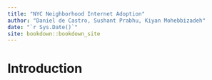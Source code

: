 ```yaml
--- 
title: "NYC Neighborhood Internet Adoption"
author: "Daniel de Castro, Sushant Prabhu, Kiyan Mohebbizadeh"
date: "`r Sys.Date()`"
site: bookdown::bookdown_site
---
```


# Introduction

